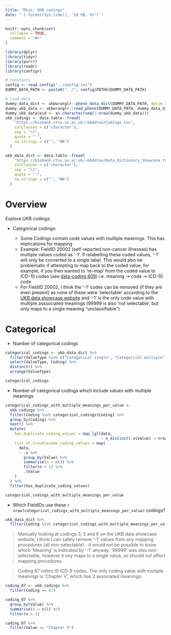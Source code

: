 ```yaml
---
title: "Misc: UKB codings"
date: "`r format(Sys.time(), '%d %B, %Y')`"
---
```


```r
knitr::opts_chunk$set(
  collapse = TRUE,
  comment = "#>"
)
```

```r
library(dplyr)
library(tidyr)
library(purrr)
library(readr)
library(configr)

# Constants
config <- read.config("../config.ini")
DUMMY_DATA_PATH <- paste0("../", config$PATHS$DUMMY_DATA_PATH)

# Load data
dummy_data_dict <- ukbwranglr::pheno_data_dict(DUMMY_DATA_PATH, delim = ",")
dummy_ukb_data <- ukbwranglr::read_pheno(DUMMY_DATA_PATH, dummy_data_dict, delim = ",") 
dummy_ukb_data$eid <- as.character(seq(1:nrow(dummy_ukb_data)))
ukb_codings <- data.table::fread(
    "https://biobank.ctsu.ox.ac.uk/~bbdatan/Codings.tsv",
    colClasses = c('character'),
    sep = "\t",
    quote = " ",
    na.strings = c("", "NA")
  )

ukb_data_dict <- data.table::fread(
    "https://biobank.ctsu.ox.ac.uk/~bbdatan/Data_Dictionary_Showcase.tsv",
    colClasses = c('character'),
    sep = "\t",
    quote = " ",
    na.strings = c("", "NA")
  )
```

# Overview

Explore UKB codings:

- Categorical codings:

  - Some Codings contain code values with multiple meanings. This has implications for mapping
  - Example: FieldID 20002 (self-reported non-cancer illnesses) has multiple values coded as '-1'. If relabelling these coded values, '-1' will only be converted to a single label. This would also be problematic if attempting to map back to the coded value, for example, if you then wanted to 're-map' from the coded value to ICD-10 codes (see [data-coding 609](https://biobank.ndph.ox.ac.uk/showcase/coding.cgi?id=609)) i.e. meaning -> code -> ICD-10 code
  - For FieldID 20002, I think the '-1' codes can be removed (if they are even present) as none of these were 'selectable' according to the [UKB data showcase website](https://biobank.ndph.ox.ac.uk/ukb/coding.cgi?id=6) and '-1' is the only code value with multiple asssociated meanings (99999 is also 'not selectable', but only maps to a single meaning "unclassifiable")

# Categorical 

- Number of categorical codings

```r
categorical_codings <- ukb_data_dict %>%
  filter(ValueType %in% c("Categorical single", "Categorical multiple")) %>%
  select(ValueType, Coding) %>%
  distinct() %>% 
  arrange(ValueType)

categorical_codings
```

- Number of categorical codings which include values with multiple meanings 

```r
categorical_codings_with_multiple_meanings_per_value <-
  ukb_codings %>%
  filter(Coding %in% categorical_codings$Coding) %>%
  group_by(Coding) %>%
  nest() %>%
  mutate(
    has_duplicate_coding_values = map_lgl(data,
                                          ~ n_distinct(.x$Value) < nrow(.x)),
    list_of_troublesome_coding_values = map(
      data,
      ~ .x %>%
        group_by(Value) %>%
        summarise(n = n()) %>%
        filter(n > 1) %>%
        .$Value
    )
  ) %>%
  filter(has_duplicate_coding_values)
```

```r
categorical_codings_with_multiple_meanings_per_value
```

- Which FieldIDs use these `r nrow(categorical_codings_with_multiple_meanings_per_value)` codings?

```r
ukb_data_dict %>% 
  filter(Coding %in% categorical_codings_with_multiple_meanings_per_value$Coding)
```

>Manually looking at codings 3, 5 and 6 on the UKB data showcase website, I think I can safely remove '-1' values from any mapping procedures (all non-selectable) - it would not be possible to know which 'Meaning' is indicated by '-1' anyway. '99999' was also non-selectable, however it ony maps to a single value, so should not affect mapping procedures.

>Coding 87 refers t0 ICD-9 codes. The only coding value with multiple meanings is 'Chapter V', which has 2 associated meanings:

```r
coding_87 <- ukb_codings %>% 
  filter(Coding == 87)

coding_87 %>% 
  group_by(Value) %>% 
  summarise(n = n()) %>% 
  filter(n > 1)

coding_87 %>% 
  filter(Value == "Chapter V")
```
